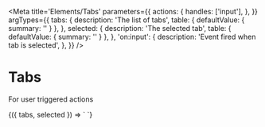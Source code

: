 
<Meta
  title='Elements/Tabs'
  parameters={{
    actions: {
      handles: ['input'],
    },
  }}
  argTypes={{
    tabs: {
      description: 'The list of tabs',
      table: { defaultValue: { summary: '' } },
    },
    selected: {
      description: 'The selected tab',
      table: { defaultValue: { summary: '' } },
    },
    'on:input': {
      description: 'Event fired when tab is selected',
    },
  }}
/>

# Tabs

For user triggered actions

<Canvas>
  <Story
    name='Tabs'
    args={{
      tabs: 'Tab 1, Tab 2, Tab 3',
      selected: 'Tab 1',
    }}
  >
    {({ tabs, selected }) => `
      <v-tabs
        tabs="${tabs}"
        selected="${selected}"
      />
    `}
  </Story>
</Canvas>
